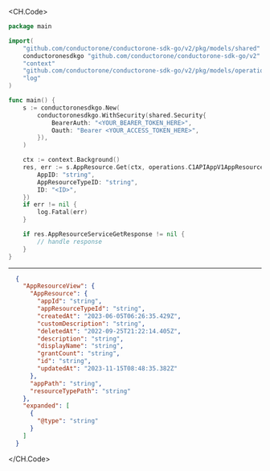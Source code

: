 
<CH.Code>
```go Get.go
package main

import(
	"github.com/conductorone/conductorone-sdk-go/v2/pkg/models/shared"
	conductoronesdkgo "github.com/conductorone/conductorone-sdk-go/v2"
	"context"
	"github.com/conductorone/conductorone-sdk-go/v2/pkg/models/operations"
	"log"
)

func main() {
    s := conductoronesdkgo.New(
        conductoronesdkgo.WithSecurity(shared.Security{
            BearerAuth: "<YOUR_BEARER_TOKEN_HERE>",
            Oauth: "Bearer <YOUR_ACCESS_TOKEN_HERE>",
        }),
    )

    ctx := context.Background()
    res, err := s.AppResource.Get(ctx, operations.C1APIAppV1AppResourceServiceGetRequest{
        AppID: "string",
        AppResourceTypeID: "string",
        ID: "<ID>",
    })
    if err != nil {
        log.Fatal(err)
    }

    if res.AppResourceServiceGetResponse != nil {
        // handle response
    }
}
```
---

```json Example Response
  {
    "AppResourceView": {
      "AppResource": {
        "appId": "string",
        "appResourceTypeId": "string",
        "createdAt": "2023-06-05T06:26:35.429Z",
        "customDescription": "string",
        "deletedAt": "2022-09-25T21:22:14.405Z",
        "description": "string",
        "displayName": "string",
        "grantCount": "string",
        "id": "string",
        "updatedAt": "2023-11-15T08:48:35.382Z"
      },
      "appPath": "string",
      "resourceTypePath": "string"
    },
    "expanded": [
      {
        "@type": "string"
      }
    ]
  }
```
</CH.Code>
